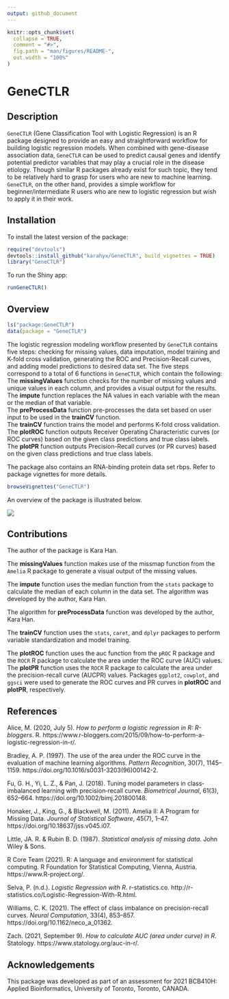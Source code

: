 ```yaml
---
output: github_document
---
```


<!-- README.md is generated from README.Rmd. Please edit that file -->

```r
knitr::opts_chunk$set(
  collapse = TRUE,
  comment = "#>",
  fig.path = "man/figures/README-",
  out.width = "100%"
)
```

# GeneCTLR

<!-- badges: start -->
<!-- badges: end -->

## Description
`GeneCTLR` (Gene Classification Tool with Logistic Regression) is an R package
designed to provide an easy and straightforward workflow for building logistic regression models. When combined with gene-disease association data, `GeneCTLR`
can be used to predict causal genes and identify potential predictor variables 
that may play a crucial role in the disease etiology. Though similar R packages
already exist for such topic, they tend to be relatively hard to grasp for users
who are new to machine learning. `GeneCTLR`, on the other hand, provides a 
simple workflow for beginner/intermediate R users who are new to logistic regression but wish to apply it in their work.

## Installation

To install the latest version of the package:

``` r
require("devtools")
devtools::install_github("karahyx/GeneCTLR", build_vignettes = TRUE)
library("GeneCTLR")
```

To run the Shiny app:
```r
runGeneCTLR()
```

## Overview

``` r
ls("package:GeneCTLR")
data(package = "GeneCTLR")
```

The logistic regression modeling workflow presented by `GeneCTLR` contains five steps: checking for missing values, data imputation, model training and K-fold cross validation, generating the ROC and Precision-Recall curves, and adding model predictions to desired data set. The five steps correspond to a total
of 6 functions in `GeneCTLR`, which contain the following: \
The **missingValues** function checks for the number of missing values and unique values in each column, and provides a visual output for the results. \
The **impute** function replaces the NA values in each variable with the mean or
the median of that variable. \
The **preProcessData** function pre-processes the data set based on user input to
be used in the **trainCV** function.\
The **trainCV** function trains the model and performs K-fold cross validation. \
The **plotROC** function outputs Receiver Operating Characteristic curves (or ROC curves) based on the given class predictions and true class labels. \
The **plotPR** function outputs Precision-Recall curves (or PR curves) based on the given class predictions and true class labels. \

The package also contains an RNA-binding protein data set rbps. Refer to package vignettes for more details.

``` r
browseVignettes("GeneCTLR")
```

An overview of the package is illustrated below.

![](./inst/extdata/HAN_K_A1.png)

## Contributions
The author of the package is Kara Han. 

The **missingValues** function makes use of the missmap function from the `Amelia` R package to generate a visual output of the missing values. 

The **impute** function uses the median function from the `stats` package to calculate the median of each column in the data set. The algorithm was developed by the author, Kara Han. 

The algorithm for **preProcessData** function was developed by the author, Kara Han.

The **trainCV** function uses the `stats`, `caret`, and `dplyr` packages to perform variable standardization and model training. 

The **plotROC** function uses the auc function from the `pROC` R package and the `ROCR` R package to calculate the area under the ROC curve (AUC) values.\
The **plotPR** function uses the `ROCR` R package to calculate the area under the precision-recall curve (AUCPR) values.
Packages `ggplot2`, `cowplot`, and `ggsci` were used to generate the ROC curves and PR curves in **plotROC** and **plotPR**, respectively.

## References
Alice, M. (2020, July 5). 
*How to perform a logistic regression in R: R-bloggers*. R. https://www.r-bloggers.com/2015/09/how-to-perform-a-logistic-regression-in-r/.

Bradley, A. P. (1997). The use of the area under the ROC curve in the
evaluation of machine learning algorithms. *Pattern Recognition*, 30(7),
1145–1159. https://doi.org/10.1016/s0031-3203(96)00142-2.

Fu, G. H., Yi, L. Z., & Pan, J. (2018). Tuning model parameters in
class‐imbalanced learning with precision‐recall curve. *Biometrical
Journal*, 61(3), 652–664. https://doi.org/10.1002/bimj.201800148.

Honaker, J., King, G., & Blackwell, M. (2011). Amelia II: A Program for
Missing Data. *Journal of Statistical Software*, 45(7), 1–47. 
https://doi.org/10.18637/jss.v045.i07.

Little, JA. R. & Rubin B. D. (1987). *Statistical analysis of missing
data*. John Wiley & Sons.

R Core Team (2021). R: A language and environment for statistical computing. 
R Foundation for Statistical Computing, Vienna, Austria. https://www.R-project.org/.

Selva, P. (n.d.). *Logistic Regression with R*. r-statistics.co.
http://r-statistics.co/Logistic-Regression-With-R.html.

Williams, C. K. (2021). The effect of class imbalance on precision-recall
curves. *Neural Computation*, 33(4), 853–857. 
https://doi.org/10.1162/neco_a_01362.

Zach. (2021, September 9). 
*How to calculate AUC (area under curve) in R*. Statology. 
https://www.statology.org/auc-in-r/.


## Acknowledgements
This package was developed as part of an assessment for 2021 BCB410H: Applied Bioinformatics, University of Toronto, Toronto, CANADA.

